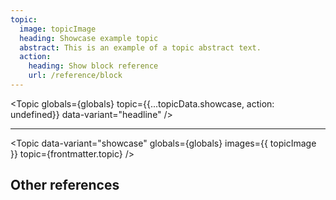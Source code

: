 ```yaml
---
topic:
  image: topicImage
  heading: Showcase example topic
  abstract: This is an example of a topic abstract text.
  action:
    heading: Show block reference
    url: /reference/block
---
```


<Topic
  globals={globals}
  topic={{...topicData.showcase, action: undefined}}
  data-variant="headline"
/>

---

<Topic
  data-variant="showcase"
  globals={globals}
  images={{ topicImage }}
  topic={frontmatter.topic}
/>

## Other references

<TopicList 
  class="s-grid u-grid-three-cols u-gap-m"
  data-variant="card"
  globals={globals}
  topics={Object.values(topicData)}
/>
